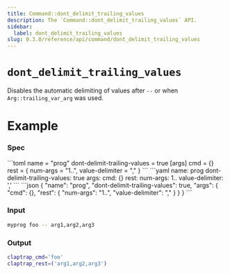 ```yaml
---
title: Command::dont_delimit_trailing_values
description: The `Command::dont_delimit_trailing_values` API.
sidebar:
  label: dont_delimit_trailing_values
slug: 0.3.0/reference/api/command/dont_delimit_trailing_values
---
```



# `dont_delimit_trailing_values` <LinkButton href="https://docs.rs/clap/latest/clap/struct.Command.html#method.dont_delimit_trailing_values" icon="open-book" variant="minimal" />

<Badge text="since 0.1.0" size="small" />

Disables the automatic delimiting of values after `--` or when `Arg::trailing_var_arg` was used.

# Example

### Spec

<Tabs syncKey="format">
  <TabItem label="TOML">
    ```toml
    name = "prog"
    dont-delimit-trailing-values = true
    [args]
    cmd = {}
    rest = { num-args = "1..", value-delimiter = "," }
    ```
  </TabItem>

  <TabItem label="YAML">
    ```yaml
    name: prog
    dont-delimit-trailing-values: true
    args:
      cmd: {}
      rest:
        num-args: 1..
        value-delimiter: ','
    ```
  </TabItem>

  <TabItem label="JSON">
    ```json
    {
      "name": "prog",
      "dont-delimit-trailing-values": true,
      "args": {
        "cmd": {},
        "rest": {
          "num-args": "1..",
          "value-delimiter": ","
        }
      }
    }
    ```
  </TabItem>
</Tabs>

### Input

```bash
myprog foo -- arg1,arg2,arg3
```

### Output

```bash
claptrap_cmd='foo'
claptrap_rest=('arg1,arg2,arg3')
```
